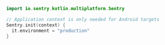 ```kotlin
import io.sentry.kotlin.multiplatform.Sentry

// Application context is only needed for Android targets
Sentry.init(context) {
  it.environment = "production"
}
```
